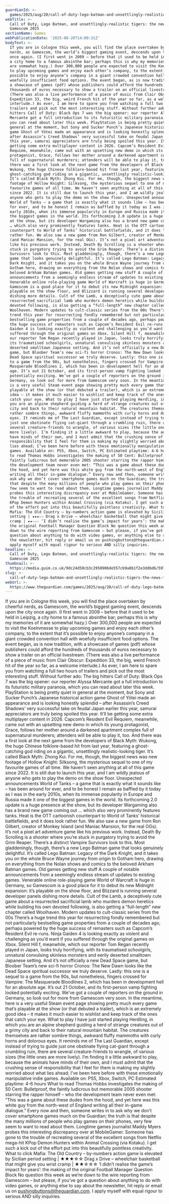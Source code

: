 ```yaml
---
guardianId: >-
  games/2025/aug/20/call-of-duty-lego-batman-and-unsettlingly-realistic-tigers-the-news-from-gamescom-2025
webTitle: >-
  Call of Duty, Lego Batman, and unsettlingly-realistic tigers: the news from
  Gamescom 2025
sectionName: Games
webPublicationDate: '2025-08-20T14:00:31Z'
bodyText: >-
  If you are in Cologne this week, you will find the place overtaken by cheerful
  nerds, as Gamescom, the world’s biggest gaming event, descends upon the city
  once again. (I first went in 2009 – before that it used to be held in Leipzig,
  a city home to a famous absinthe bar; perhaps this is why my memories of it
  are somewhat hazy.) Over 300,000 people are expected to visit the Koelnmesse
  to play upcoming games and enjoy each other’s company, to the extent that it’s
  possible to enjoy anyone’s company in a giant crowded convention hall with
  woefully insufficient food options. The event began, as is now tradition, with
  a showcase of games (pdf) whose publishers could afford the hundreds of
  thousands of euros necessary to show a trailer on an official livestream.
  (There was also a live performance of a piece of music from Clair Obscur:
  Expedition 33, the big, weird French hit of the year so far, as a welcome
  interlude.) As ever, I am here to spare you from watching a full two hours of
  trailers and pick out the most interesting stuff. Without further ado: The big
  hitters Call of Duty: Black Ops 7 was the big opener: our reporter Alyssa
  Mercante got a full introduction to its futuristic military paranoia, which
  you can read about later this week. PlayStation is being pretty quiet in
  general at the moment, but Sony and Sucker Punch’s Japanese historical action
  game Ghost of Yōtei made an appearance and is looking honestly splendid –
  after Assassin’s Creed Shadows’ very successful take on feudal Japan earlier
  this year, samurai appreciators are truly being spoiled this year. It’ll be
  getting some extra multiplayer content in 2026. Capcom’s Resident Evil
  Requiem, meanwhile, came out with an upsetting new demo in which its young
  protagonist, Grace, follows her mother around a darkened apartment complex
  full of supernatural murderers; attenders will be able to play it, too. And
  there was a first look at the next game from the developers of Black Myth:
  Wukong, the huge Chinese folklore-based hit from last year, featuring a
  ghost-catching god riding on a gigantic, unsettlingly realistic-looking tiger.
  It’s called Black Myth: Zhong Kui. For me, though, the biggest news was new
  footage of Hollow Knight: Silksong, the mysterious sequel to one of my
  favourite games of all time. We haven’t seen anything at all of this game
  since 2022. It is still due to launch this year, and I am wildly jealous of
  anyone who gets to play the demo on the show floor. Unexpected announcements
  World of Tanks – a game that is exactly what it sounds like – has been around
  for ever, and to be honest I remain as baffled by it today as I was in the
  early 2010s, when its immense popularity in Europe and Russia made it one of
  the biggest games in the world. Its forthcoming 2.0 update is a huge presence
  at the show, but its developer Wargaming also has a brand new game coming out
  … which also very prominently features tanks. Heat is the OTT cartoonish
  counterpart to World of Tanks’ historical battlefields, and it does look
  rather fun. We also saw a new game from Ron Gilbert, creator of Monkey Island
  (and Maniac Mansion, for the real OGs). It’s not a pixel art adventure game
  like his previous work. Instead, Death By Scrolling is a shooter where you’re
  stuck in purgatory trying to avoid the Grim Reaper. There’s a distinct Vampire
  Survivors look to this. Most gladdeningly, though, there’s a new Lego Batman
  game that looks genuinely delightful. It’s called Lego Batman: Legacy of the
  Dark Knight, and it takes you on the whole Bruce Wayne journey from origin to
  Gotham hero, drawing on everything from the Nolan shows and comics to the
  beloved Arkham Batman games. Old games getting new stuff A couple of notable
  announcements from a seemingly endless stream of updates to existing games.
  Venerable online role-playing game World of Warcraft is huge in Germany, so
  Gamescom is a good place for it to debut its new Midnight expansion: it’s
  playable on the show floor, and Blizzard is running several developer panels
  dishing more details. Cult of the Lamb, a deceptively cute game about a
  resurrected sacrificial lamb who murders demon heretics while building his own
  devoted following, is also getting a “full-length” new chapter called
  Woolhaven. Modern updates to cult-classic series from the 00s There’s a huge
  trend this year for resurrecting fondly remembered but not particularly
  bestselling game properties from a couple of decades ago, perhaps powered by
  the huge success of remasters such as Capcom’s Resident Evil re-runs. Ninja
  Gaiden 4 is looking exactly as violent and challenging as you’d want if you
  suffered through the original games on Xbox. Silent Hill f, meanwhile, which
  our reporter Tom Regan recently played in Japan, looks truly horrifying, with
  its traumatised schoolgirls, unnatural convulsing skinless monsters and eerily
  deserted smalltown Japanese setting. And it’s not officially a new Dead Space
  game, but Bloober Team’s new sci-fi horror Cronos: The New Dawn looks like the
  Dead Space spiritual successor we truly deserve. Lastly: this one is a sequel
  to a game from the 90s, but nonetheless, fingers crossed for Vampire: The
  Masquerade Bloodlines 2, which has been in development hell for an absolute
  age. It’s out 21 October, and its first-person vamp fighting looked
  potentially exciting. We’ve got a couple of reporters on the ground in
  Germany, so look out for more from Gamescom very soon. In the meantime, here
  is a very useful Steam event page showing pretty much every game that’s
  playable at the show (or that debuted a trailer), which is an extremely good
  idea – it makes it much easier to wishlist and keep track of the ones that
  catch your eye. What to play I have just started playing Herdling, in which
  you are an alpine shepherd guiding a herd of strange creatures out of a grimy
  city and back to their natural mountain habitat. The creatures themselves are
  rather sombre things, awkward fluffy mammoths with curly horns and dolorous
  eyes. It reminds me of The Last Guardian, except instead of trying to guide
  just one obstinate flying cat-giant through a crumbling ruin, there are
  several creature-friends to wrangle, of various sizes (the little ones are
  more lively). I’m finding it a little awkward to play, because the animals
  have minds of their own, and I must admit that the crushing sense of
  responsibility that I feel for them is making my slightly worried about what
  lies ahead; I’ve been here before with these emotionally manipulative indie
  games. Available on: PS5, Xbox, Switch, PC Estimated playtime: 4-6 hours What
  to read Thomas Hobbs investigates the making of 50 Cent: Bulletproof, the
  faintly ludicrous but memorable 2005 shooter starring the rapper himself – who
  the development team never even met: “This was a game about these dudes from
  the hood, and yet here was this white guy from the north-west of England
  writing all their in-game dialogue.” Every now and then, someone writes in to
  ask why we don’t cover smartphone games much on the Guardian; the truth is
  that despite the many millions of people who play games on their phones, very
  few seem to want to read about them. Longtime games journalist Maddy Myers
  probes this interesting discrepancy over at MobileGamer. Someone has gone to
  the trouble of recreating several of the excellent songs from Netflix mega-hit
  KPop Demon Hunters within Animal Crossing (via Kotaku). I get such a kick out
  of the effort put into this beautifully pointless creativity. What to click
  Mafia: The Old Country – by-numbers action game is elevated by Sicilian period
  setting | ★★★☆☆ Drag x Drive – wheelchair basketball that might give you wrist
  cramp | ★★☆☆☆ ‘I didn’t realise the game’s impact for years’: the making of
  the original Football Manager Question Block No question this week as we’re
  down to the wire reporting from Gamescom – but please, if you’ve got a
  question about anything to do with video games, or anything else to say about
  the newsletter, hit reply or email us on pushingbuttons@theguardian.com. I
  apply myself with equal rigour to serious AND silly inquiries.
headline: >-
  Call of Duty, Lego Batman, and unsettlingly-realistic tigers: the news from
  Gamescom 2025
thumbnail: >-
  https://media.guim.co.uk/9dc24d50cb3c2950906de557cb9a8b1f2e3ddbd6/597_0_1956_1566/500.jpg
slug: >-
  call-of-duty-lego-batman-and-unsettlingly-realistic-tigers-the-news-from-gamescom-2025
webUrl: >-
  https://www.theguardian.com/games/2025/aug/20/call-of-duty-lego-batman-and-unsettlingly-realistic-tigers-the-news-from-gamescom-2025
---
```

If you are in Cologne this week, you will find the place overtaken by cheerful nerds, as Gamescom, the world’s biggest gaming event, descends upon the city once again. (I first went in 2009 – before that it used to be held in Leipzig, a city home to a famous absinthe bar; perhaps this is why my memories of it are somewhat hazy.) Over 300,000 people are expected to visit the Koelnmesse to play upcoming games and enjoy each other’s company, to the extent that it’s possible to enjoy anyone’s company in a giant crowded convention hall with woefully insufficient food options. The event began, as is now tradition, with a showcase of games (pdf) whose publishers could afford the hundreds of thousands of euros necessary to show a trailer on an official livestream. (There was also a live performance of a piece of music from Clair Obscur: Expedition 33, the big, weird French hit of the year so far, as a welcome interlude.) As ever, I am here to spare you from watching a full two hours of trailers and pick out the most interesting stuff. Without further ado: The big hitters Call of Duty: Black Ops 7 was the big opener: our reporter Alyssa Mercante got a full introduction to its futuristic military paranoia, which you can read about later this week. PlayStation is being pretty quiet in general at the moment, but Sony and Sucker Punch’s Japanese historical action game Ghost of Yōtei made an appearance and is looking honestly splendid – after Assassin’s Creed Shadows’ very successful take on feudal Japan earlier this year, samurai appreciators are truly being spoiled this year. It’ll be getting some extra multiplayer content in 2026. Capcom’s Resident Evil Requiem, meanwhile, came out with an upsetting new demo in which its young protagonist, Grace, follows her mother around a darkened apartment complex full of supernatural murderers; attenders will be able to play it, too. And there was a first look at the next game from the developers of Black Myth: Wukong, the huge Chinese folklore-based hit from last year, featuring a ghost-catching god riding on a gigantic, unsettlingly realistic-looking tiger. It’s called Black Myth: Zhong Kui. For me, though, the biggest news was new footage of Hollow Knight: Silksong, the mysterious sequel to one of my favourite games of all time. We haven’t seen anything at all of this game since 2022. It is still due to launch this year, and I am wildly jealous of anyone who gets to play the demo on the show floor. Unexpected announcements World of Tanks – a game that is exactly what it sounds like – has been around for ever, and to be honest I remain as baffled by it today as I was in the early 2010s, when its immense popularity in Europe and Russia made it one of the biggest games in the world. Its forthcoming 2.0 update is a huge presence at the show, but its developer Wargaming also has a brand new game coming out … which also very prominently features tanks. Heat is the OTT cartoonish counterpart to World of Tanks’ historical battlefields, and it does look rather fun. We also saw a new game from Ron Gilbert, creator of Monkey Island (and Maniac Mansion, for the real OGs). It’s not a pixel art adventure game like his previous work. Instead, Death By Scrolling is a shooter where you’re stuck in purgatory trying to avoid the Grim Reaper. There’s a distinct Vampire Survivors look to this. Most gladdeningly, though, there’s a new Lego Batman game that looks genuinely delightful. It’s called Lego Batman: Legacy of the Dark Knight, and it takes you on the whole Bruce Wayne journey from origin to Gotham hero, drawing on everything from the Nolan shows and comics to the beloved Arkham Batman games. Old games getting new stuff A couple of notable announcements from a seemingly endless stream of updates to existing games. Venerable online role-playing game World of Warcraft is huge in Germany, so Gamescom is a good place for it to debut its new Midnight expansion: it’s playable on the show floor, and Blizzard is running several developer panels dishing more details. Cult of the Lamb, a deceptively cute game about a resurrected sacrificial lamb who murders demon heretics while building his own devoted following, is also getting a “full-length” new chapter called Woolhaven. Modern updates to cult-classic series from the 00s There’s a huge trend this year for resurrecting fondly remembered but not particularly bestselling game properties from a couple of decades ago, perhaps powered by the huge success of remasters such as Capcom’s Resident Evil re-runs. Ninja Gaiden 4 is looking exactly as violent and challenging as you’d want if you suffered through the original games on Xbox. Silent Hill f, meanwhile, which our reporter Tom Regan recently played in Japan, looks truly horrifying, with its traumatised schoolgirls, unnatural convulsing skinless monsters and eerily deserted smalltown Japanese setting. And it’s not officially a new Dead Space game, but Bloober Team’s new sci-fi horror Cronos: The New Dawn looks like the Dead Space spiritual successor we truly deserve. Lastly: this one is a sequel to a game from the 90s, but nonetheless, fingers crossed for Vampire: The Masquerade Bloodlines 2, which has been in development hell for an absolute age. It’s out 21 October, and its first-person vamp fighting looked potentially exciting. We’ve got a couple of reporters on the ground in Germany, so look out for more from Gamescom very soon. In the meantime, here is a very useful Steam event page showing pretty much every game that’s playable at the show (or that debuted a trailer), which is an extremely good idea – it makes it much easier to wishlist and keep track of the ones that catch your eye. What to play I have just started playing Herdling, in which you are an alpine shepherd guiding a herd of strange creatures out of a grimy city and back to their natural mountain habitat. The creatures themselves are rather sombre things, awkward fluffy mammoths with curly horns and dolorous eyes. It reminds me of The Last Guardian, except instead of trying to guide just one obstinate flying cat-giant through a crumbling ruin, there are several creature-friends to wrangle, of various sizes (the little ones are more lively). I’m finding it a little awkward to play, because the animals have minds of their own, and I must admit that the crushing sense of responsibility that I feel for them is making my slightly worried about what lies ahead; I’ve been here before with these emotionally manipulative indie games. Available on: PS5, Xbox, Switch, PC Estimated playtime: 4-6 hours What to read Thomas Hobbs investigates the making of 50 Cent: Bulletproof, the faintly ludicrous but memorable 2005 shooter starring the rapper himself – who the development team never even met: “This was a game about these dudes from the hood, and yet here was this white guy from the north-west of England writing all their in-game dialogue.” Every now and then, someone writes in to ask why we don’t cover smartphone games much on the Guardian; the truth is that despite the many millions of people who play games on their phones, very few seem to want to read about them. Longtime games journalist Maddy Myers probes this interesting discrepancy over at MobileGamer. Someone has gone to the trouble of recreating several of the excellent songs from Netflix mega-hit KPop Demon Hunters within Animal Crossing (via Kotaku). I get such a kick out of the effort put into this beautifully pointless creativity. What to click Mafia: The Old Country – by-numbers action game is elevated by Sicilian period setting | ★★★☆☆ Drag x Drive – wheelchair basketball that might give you wrist cramp | ★★☆☆☆ ‘I didn’t realise the game’s impact for years’: the making of the original Football Manager Question Block No question this week as we’re down to the wire reporting from Gamescom – but please, if you’ve got a question about anything to do with video games, or anything else to say about the newsletter, hit reply or email us on pushingbuttons@theguardian.com. I apply myself with equal rigour to serious AND silly inquiries.
